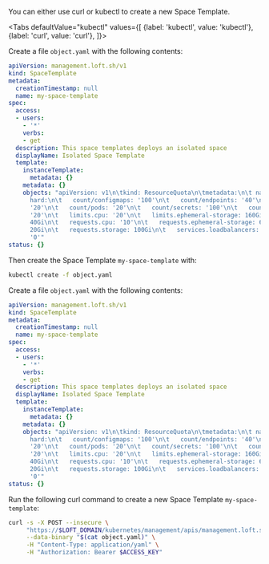 

You can either use curl or kubectl to create a new Space Template.

<Tabs
    defaultValue="kubectl"
    values={[
      {label: 'kubectl', value: 'kubectl'},
      {label: 'curl', value: 'curl'},
    ]}>
  <TabItem value="kubectl">


Create a file `object.yaml` with the following contents:
```yaml
apiVersion: management.loft.sh/v1
kind: SpaceTemplate
metadata:
  creationTimestamp: null
  name: my-space-template
spec:
  access:
  - users:
    - '*'
    verbs:
    - get
  description: This space templates deploys an isolated space
  displayName: Isolated Space Template
  template:
    instanceTemplate:
      metadata: {}
    metadata: {}
    objects: "apiVersion: v1\n\tkind: ResourceQuota\n\tmetadata:\n\t name: loft-resource-quota\n\tspec:\n\t
      hard:\n\t   count/configmaps: '100'\n\t   count/endpoints: '40'\n\t   count/persistentvolumeclaims:
      '20'\n\t   count/pods: '20'\n\t   count/secrets: '100'\n\t   count/services:
      '20'\n\t   limits.cpu: '20'\n\t   limits.ephemeral-storage: 160Gi\n\t   limits.memory:
      40Gi\n\t   requests.cpu: '10'\n\t   requests.ephemeral-storage: 60Gi\n\t   requests.memory:
      20Gi\n\t   requests.storage: 100Gi\n\t   services.loadbalancers: '1'\n\t   services.nodeports:
      '0'"
status: {}

```

Then create the Space Template `my-space-template` with:
```bash
kubectl create -f object.yaml 
```


  </TabItem>
  <TabItem value="curl">


Create a file `object.yaml` with the following contents:
```yaml
apiVersion: management.loft.sh/v1
kind: SpaceTemplate
metadata:
  creationTimestamp: null
  name: my-space-template
spec:
  access:
  - users:
    - '*'
    verbs:
    - get
  description: This space templates deploys an isolated space
  displayName: Isolated Space Template
  template:
    instanceTemplate:
      metadata: {}
    metadata: {}
    objects: "apiVersion: v1\n\tkind: ResourceQuota\n\tmetadata:\n\t name: loft-resource-quota\n\tspec:\n\t
      hard:\n\t   count/configmaps: '100'\n\t   count/endpoints: '40'\n\t   count/persistentvolumeclaims:
      '20'\n\t   count/pods: '20'\n\t   count/secrets: '100'\n\t   count/services:
      '20'\n\t   limits.cpu: '20'\n\t   limits.ephemeral-storage: 160Gi\n\t   limits.memory:
      40Gi\n\t   requests.cpu: '10'\n\t   requests.ephemeral-storage: 60Gi\n\t   requests.memory:
      20Gi\n\t   requests.storage: 100Gi\n\t   services.loadbalancers: '1'\n\t   services.nodeports:
      '0'"
status: {}

```

Run the following curl command to create a new Space Template `my-space-template`:
```bash
curl -s -X POST --insecure \
     "https://$LOFT_DOMAIN/kubernetes/management/apis/management.loft.sh/v1/spacetemplates" \
     --data-binary "$(cat object.yaml)" \
     -H "Content-Type: application/yaml" \
     -H "Authorization: Bearer $ACCESS_KEY"
```


  </TabItem>
</Tabs>
